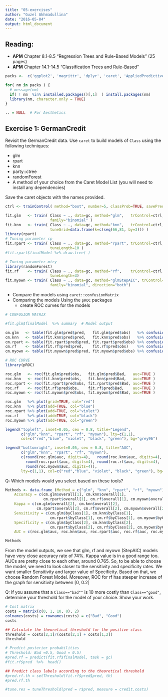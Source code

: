 ```yaml
---
title: "05-exercises"
author: "Guzel Akhmadullina"
date: "2016-05-04"
output: html_document
---
```


## Reading:
- **APM** Chapter 8.1-8.5 "Regression Trees and Rule-Based Models" (25 pages)
- **APM** Chapter 14.1-14.5 "Classification Trees and Rule-Based"  

```r
packs <-  c('ggplot2', 'magrittr', 'dplyr', 'caret', 'AppliedPredictiveModeling')

for( nm in packs ) { 
  # message(nm)
  if( ! nm  %in% installed.packages()[,1]  ) install.packages(nm)
  library(nm, character.only = TRUE)
}

.. = NULL  # For Aesthetics

```


## Exercise 1: GermanCredit

Revisit the GermanCredit data. Use `caret` to build models of `Class` using the following techniques:

- glm
- rpart
- knn
- party::ctree
- randomForest
- A method of your choice from the Caret Model List (you will need to install any dependencies)

Save the caret objects with the names provided.

```r

ctrl <- trainControl( method="boot", number=5, classProb=TRUE, savePrediction=TRUE )

fit.glm   <- train( Class ~ ., data=gc, method="glm",   trControl=ctrl, 
                    family="binomial" )
fit.knn   <- train( Class ~ ., data=gc, method="knn",   trControl=ctrl, 
                    tuneGrid=data.frame(k=c(seq(66,81, by=3))) )
library(rpart)
# Tuning parameter cp
fit.rpart <- train( Class ~ ., data=gc, method="rpart", trControl=ctrl, 
                    tuneLength=10 ) 
#fit.rpart$finalModel %>% draw.tree( )

# Tuning parameter mtry
library(randomForest)
fit.rf    <- train( Class ~ ., data=gc, method="rf",    trControl=ctrl, 
                    tuneLength=3) 
fit.myown <- train( Class ~ ., data=gc, method="glmStepAIC", trControl=ctrl, 
                    family="binomial", direction="both")

```

- Compare the models using `caret::confusionMatrix`
- Comparing the models Using the `pROC` packages
  - create ROC curves for the models 

```r
# CONFUSION MATRIX

#fit.glm$finalModel  %>% summary  # Model output

cm.glm   <- table(fit.glm$pred$pred,   fit.glm$pred$obs)   %>% confusionMatrix()
cm.knn   <- table(fit.knn$pred$pred,   fit.knn$pred$obs)   %>% confusionMatrix()
cm.rpart <- table(fit.rpart$pred$pred, fit.rpart$pred$obs) %>% confusionMatrix()
cm.rf    <- table(fit.rf$pred$pred,    fit.rf$pred$obs)    %>% confusionMatrix()
cm.myown <- table(fit.myown$pred$pred, fit.myown$pred$obs) %>% confusionMatrix()

# ROC CURVE
library(pROC)

roc.glm   <- roc(fit.glm$pred$obs,   fit.glm$pred$Bad,   auc=TRUE )
roc.knn   <- roc(fit.knn$pred$obs,   fit.knn$pred$Bad,   auc=TRUE )
roc.rpart <- roc(fit.rpart$pred$obs, fit.rpart$pred$Bad, auc=TRUE )
roc.rf    <- roc(fit.rf$pred$obs,    fit.rf$pred$Bad,    auc=TRUE )
roc.myown <- roc(fit.myown$pred$obs, fit.myown$pred$Bad, auc=TRUE )

roc.glm   %>% plot(grid=TRUE, col="red")
roc.knn   %>% plot(add=TRUE, col="blue")
roc.rpart %>% plot(add=TRUE, col="violet")
roc.rf    %>% plot(add=TRUE, col="black")
roc.myown %>% plot(add=TRUE, col="green")

legend("topleft", inset=0.05, cex = 0.8, title="Legend",
       c("glm","knn", "rpart", "rf", "myown"), lty=c(1,1),
       col=c("red","blue", "violet", "black", "green"), bg="grey96")

legend("bottomright", inset=0.05, cex = 0.8, title="AUC",
       c("glm","knn", "rpart", "rf", "myown"),
       c(round(roc.glm$auc, digits=4),   round(roc.knn$auc, digits=4),
         round(roc.rpart$auc, digits=4), round(roc.rf$auc, digits=4),
         round(roc.myown$auc, digits=4)),
       lty=c(1,1), col=c("red","blue", "violet", "black", "green"), bg="grey96")

```


Q: Which models would you select based on these tools?


```r

Methods <- data.frame (Method = c("glm", "knn", "rpart", "rf", "myown"), 
    Accuracy = c(cm.glm$overall[1], cm.knn$overall[1], 
                 cm.rpart$overall[1], cm.rf$overall[1], cm.myown$overall[1]),
    Kappa = c(cm.glm$overall[2], cm.knn$overall[2], 
              cm.rpart$overall[2], cm.rf$overall[2], cm.myown$overall[2]),
    Sensitivity = c(cm.glm$byClass[1], cm.knn$byClass[1], 
                    cm.rpart$byClass[1], cm.rf$byClass[1], cm.myown$byClass[1]),
    Specificity = c(cm.glm$byClass[2], cm.knn$byClass[2], 
                    cm.rpart$byClass[2], cm.rf$byClass[2], cm.myown$byClass[2]),
    AUC = c(roc.glm$auc, roc.knn$auc, roc.rpart$auc, roc.rf$auc, roc.myown$auc))

Methods

```
From the model outputs, we see that glm, rf and myown (StepAIC) models have very close accuracy rate of 74%. Kappa value is in a good range too. AUCs are pretty close to each other, around 0.765. So, to be able to choose the model, we need to look closer to the sensitivity and specificity rates. We want smaller Sensitivity and larger value of Specificity. Based on that, we choose Random Forest Model. Moreover, ROC for rf has steeper increase of the graph for sensitivity between [0, 0.2]


Q: If you assume that a `Class=="bad""` is 10 more costly than `Class=="good"`, determine your threshold for the model of your choice.  Show your work.


```r

# Cost matrix
costs = matrix(c(0, 1, 10, 0), 2)
colnames(costs) = rownames(costs) = c("Bad", "Good")
costs

## Calculate the theoretical threshold for the positive class
threshold = costs[2,1]/(costs[2,1] + costs[1,2])
threshold

# Predict posterior probabilities
# Threshold: Bad =0.5, Good = 0.5)
#pred.rf = predict(fit.rf$finalModel, task = gc)
#fit.rf$pred  %>%  head()

## Predict class labels according to the theoretical threshold
#pred.rf.th = setThreshold(fit.rf$pred$pred, th)
#pred.rf.th

#tune.res = tuneThreshold(pred = r$pred, measure = credit.costs)


```
